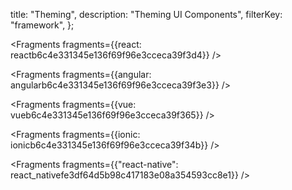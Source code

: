  title: "Theming",
  description: "Theming UI Components",
  filterKey: "framework",
};


<Fragments fragments={{react: reactb6c4e331345e136f69f96e3cceca39f3d4}} />


<Fragments fragments={{angular: angularb6c4e331345e136f69f96e3cceca39f3e3}} />


<Fragments fragments={{vue: vueb6c4e331345e136f69f96e3cceca39f365}} />


<Fragments fragments={{ionic: ionicb6c4e331345e136f69f96e3cceca39f34b}} />


<Fragments
  fragments={{"react-native": react_nativefe3df64d5b98c417183e08a354593cc8e1}}
/>

